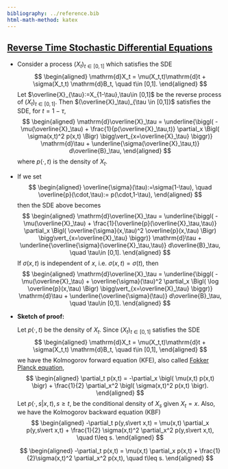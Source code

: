 ```yaml
---
bibliography: ../reference.bib
html-math-method: katex
---
```


## [Reverse Time Stochastic Differential Equations](https://ludwigwinkler.github.io/blog/ReverseTimeAnderson/)

- Consider a process $(X_t)_{t\in [0,1]}$ which satisfies the SDE
  $$
  \begin{aligned}
    \mathrm{d}X_t = \mu(X_t,t)\mathrm{d}t + \sigma(X_t,t) \mathrm{d}B_t, \quad t\in [0,1].
  \end{aligned}
  $$
  Let $\overline{X}_{\tau}:=X_{1-\tau},\tau\in [0,1]$
  be the reverse process of $(X_t)_{t\in [0,1]}.$
  Then $(\overline{X}_\tau)_{\tau \in [0,1]}$ satisfies the SDE, for $t=1-\tau,$
  $$
  \begin{aligned}
    \mathrm{d}\overline{X}_\tau = \underline{\biggl( -\mu(\overline{X}_\tau) + \frac{1}{p(\overline{X}_\tau,t)} \partial_x \Bigl( \sigma(x,t)^2 p(x,t) \Bigr) \bigg\vert_{x=\overline{X}_\tau} \biggr)} \mathrm{d}\tau + 
    \underline{\sigma(\overline{X}_\tau,t)} d\overline{B}_\tau,
  \end{aligned}
  $$
  where $p(\cdot,t)$ is the density of $X_t.$

- If we set
  $$
  \begin{aligned}
    \overline{\sigma}(\tau):=\sigma(1-\tau), \quad \overline{p}(\cdot,\tau):= p(\cdot,1-\tau),
  \end{aligned}
  $$
  then the SDE above becomes
  $$
  \begin{aligned}
    \mathrm{d}\overline{X}_\tau = \underline{\biggl( -\mu(\overline{X}_\tau) + \frac{1}{\overline{p}(\overline{X}_\tau,\tau)} \partial_x \Bigl( \overline{\sigma}(x,\tau)^2 \overline{p}(x,\tau) \Bigr) \bigg\vert_{x=\overline{X}_\tau} \biggr)} \mathrm{d}\tau + 
    \underline{\overline{\sigma}(\overline{X}_\tau,\tau)} d\overline{B}_\tau, \quad \tau\in [0,1].
  \end{aligned}
  $$
  If $\sigma(x,t)$ is independent of $x,$ 
  i.e. $\sigma(x,t)=\sigma(t),$
  then
  $$
  \begin{aligned}
    \mathrm{d}\overline{X}_\tau = 
    \underline{\biggl( -\mu(\overline{X}_\tau) + 
    \overline{\sigma}(\tau)^2 \partial_x \Bigl(  \log \overline{p}(x,\tau) \Bigr) \bigg\vert_{x=\overline{X}_\tau} \biggr)} \mathrm{d}\tau + 
    \underline{\overline{\sigma}(\tau)} d\overline{B}_\tau, \quad \tau\in [0,1].
  \end{aligned}
  $$

- **Sketch of proof:**

  Let $p(\cdot,t)$ be the density of $X_t.$
  Since $(X_t)_{t\in [0,1]}$ satisfies the SDE
  $$
  \begin{aligned}
    \mathrm{d}X_t = \mu(X_t,t)\mathrm{d}t + \sigma(X_t,t) \mathrm{d}B_t, \quad t\in [0,1],
  \end{aligned}
  $$
  we have the Kolmogorov forward equation (KFE), also called [Fokker Planck equation](https://en.wikipedia.org/wiki/Fokker–Planck_equation),
  $$
  \begin{aligned}
    \partial_t p(x,t) = -\partial_x \bigl( \mu(x,t) p(x,t) \bigr) + \frac{1}{2} \partial_x^2 \bigl( \sigma(x,t)^2 p(x,t) \bigr).
  \end{aligned}
  $$
  Let $p(\cdot,s\vert x,t), s\geq t,$ be the conditional density of $X_s$ given $X_t=x.$
  Also, we have the Kolmogorov backward equation (KBF)
  $$
  \begin{aligned}
    -\partial_t p(y,s\vert x,t) = \mu(x,t) \partial_x p(y,s\vert x,t) + \frac{1}{2} \sigma(x,t)^2 \partial_x^2 p(y,s\vert x,t), \quad t\leq s.
  \end{aligned}
  $$

  $$
  \begin{aligned}
    -\partial_t p(x,t) = \mu(x,t) \partial_x p(x,t) + \frac{1}{2}\sigma(x,t)^2 \partial_x^2 p(x,t), \quad t\leq s.
  \end{aligned}
  $$

